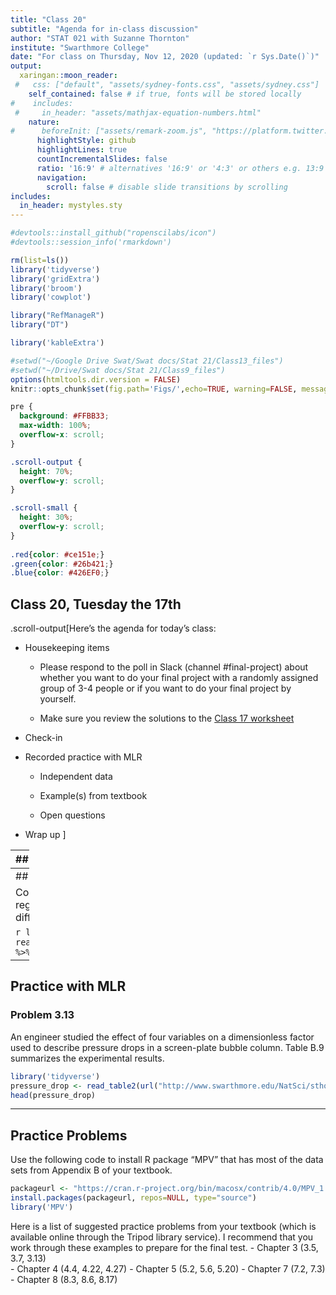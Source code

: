 ```yaml
---
title: "Class 20"
subtitle: "Agenda for in-class discussion"
author: "STAT 021 with Suzanne Thornton"
institute: "Swarthmore College"
date: "For class on Thursday, Nov 12, 2020 (updated: `r Sys.Date()`)"
output:
  xaringan::moon_reader:
 #   css: ["default", "assets/sydney-fonts.css", "assets/sydney.css"]
    self_contained: false # if true, fonts will be stored locally
#    includes:
 #     in_header: "assets/mathjax-equation-numbers.html"
    nature:
#      beforeInit: ["assets/remark-zoom.js", "https://platform.twitter.com/widgets.js"]
      highlightStyle: github
      highlightLines: true
      countIncrementalSlides: false
      ratio: '16:9' # alternatives '16:9' or '4:3' or others e.g. 13:9
      navigation:
        scroll: false # disable slide transitions by scrolling
includes:
  in_header: mystyles.sty
---
```


```r
#devtools::install_github("ropenscilabs/icon")
#devtools::session_info('rmarkdown')

rm(list=ls())
library('tidyverse')
library('gridExtra')
library('broom')
library('cowplot')

library("RefManageR")
library("DT")

library('kableExtra')

#setwd("~/Google Drive Swat/Swat docs/Stat 21/Class13_files")
#setwd("~/Drive/Swat docs/Stat 21/Class9_files")
options(htmltools.dir.version = FALSE)
knitr::opts_chunk$set(fig.path='Figs/',echo=TRUE, warning=FALSE, message=FALSE)

```


```css
pre {
  background: #FFBB33;
  max-width: 100%;
  overflow-x: scroll;
}

.scroll-output {
  height: 70%;
  overflow-y: scroll;
}

.scroll-small {
  height: 30%;
  overflow-y: scroll;
}
   
.red{color: #ce151e;}
.green{color: #26b421;}
.blue{color: #426EF0;}
```

## Class 20, Tuesday the 17th 

.scroll-output[Here's the agenda for today's class: 

- Housekeeping items
  
  - Please respond to the poll in Slack (channel #final-project) about whether you want to do your final project with a randomly assigned group of 3-4 people or if you want to do your final project by yourself. 
  
  - Make sure you review the solutions to the [Class 17 worksheet](http://www.swarthmore.edu/NatSci/sthornt1/Stat021/Class17_files/Class17Worksheet.pdf)
  
- Check-in 

- Recorded practice with MLR 

  - Independent data 

  - Example(s) from textbook  

  - Open questions

- Wrap up
]

---
## Morning check in  
### 7 mins

.pull-left[**Instructions:**

- **Everyone**, use the "annotate" feature to put an "X" near the word(s) that most accurately describe how you are feeling this morning. 
- **Note-taker**, open this slide on your internet browser and share your screen with your group. 
- **Presenter**, take a screenshot of the page when everyone is finished marking their "X"'s and send it to me via your group's slack channel. I will verify that I have seen the image with a check mark on your Slack comment.
- **Recorder**, take notes on who is in attendance and who is performing each role for today's discussions.
- **Questioner**, make sure that everyone has a chance to check in and discuss how they are feeling today.]
.push-right[
```r
knitr::include_graphics("Figs/real-feel.png")
```
]

---
## Practice with MLR
### Problem 3.17 

Consider the patient satisfaction data in Table B.17. For the purposes of this exercise, ignore the regressor “Medical-Surgical.” Perform a thorough analysis of these data. Please discuss any differences from the analyses outlined in Sections 2.7 and 3.6.

```r
library('tidyverse')
patient_satisfaction <- read_table2(url("http://www.swarthmore.edu/NatSci/sthornt1/DataFiles/patient_satisfaction.txt")) %>% select(-X6)
head(patient_satisfaction)
```


---
## Practice with MLR 
### Problem 3.13 

An engineer studied the effect of four variables on a dimensionless factor used to describe pressure drops in a screen-plate bubble column. Table B.9 summarizes the experimental results. 

```r
library('tidyverse')
pressure_drop <- read_table2(url("http://www.swarthmore.edu/NatSci/sthornt1/DataFiles/pressure_drop.txt")) 
head(pressure_drop)
```




---
## Practice Problems 

Use the following code to install R package "MPV" that has most of the data sets from Appendix B of your textbook. 
```r
packageurl <- "https://cran.r-project.org/bin/macosx/contrib/4.0/MPV_1.55.tgz"
install.packages(packageurl, repos=NULL, type="source")
library('MPV')
```

Here is a list of suggested practice problems from your textbook (which is available online through the Tripod library service). I recommend that you work through these examples to prepare for the final test. 
  - Chapter 3 (3.5, 3.7, 3.13)  
  - Chapter 4 (4.4, 4.22, 4.27)
  - Chapter 5 (5.2, 5.6, 5.20) 
  - Chapter 7 (7.2, 7.3) 
  - Chapter 8 (8.3, 8.6, 8.17) 

